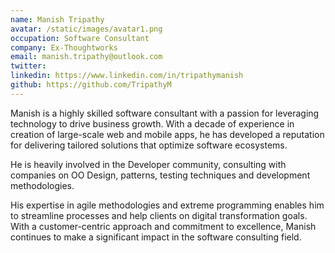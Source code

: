 ```yaml
---
name: Manish Tripathy
avatar: /static/images/avatar1.png
occupation: Software Consultant
company: Ex-Thoughtworks
email: manish.tripathy@outlook.com
twitter: 
linkedin: https://www.linkedin.com/in/tripathymanish
github: https://github.com/TripathyM
---
```


Manish is a highly skilled software consultant with a passion for leveraging technology to drive business growth. With a decade of experience in creation of large-scale web and mobile apps, he has developed a reputation for delivering tailored solutions that optimize software ecosystems.​

He is heavily involved in the Developer community, consulting with companies on OO Design, patterns, testing techniques and development methodologies.​

His expertise in agile methodologies and extreme programming enables him to streamline processes and help clients on digital transformation goals. With a customer-centric approach and commitment to excellence, Manish continues to make a significant impact in the software consulting field.
